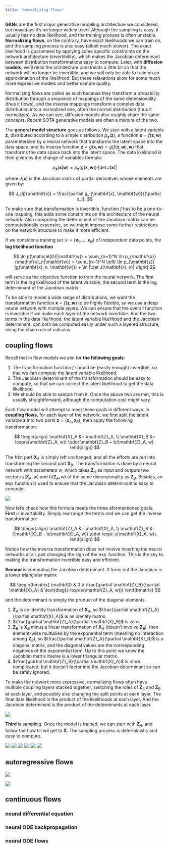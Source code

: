 ```yaml
---
title: "Normalizing Flows"
---
```


**GANs** are the first major generative modeling architecture we considered, but nowadays it's no longer widely used. Although the sampling is easy, it usually has no data likelihood, and the training process is often unstable.  **Normalizing flows**, on the contrary, have exact likelihoods we can train on, and the sampling process is also easy (albeit much slower). The exact likelihood is guaranteed by applying some specific constraints on the network architecture (invertibility), which makes the Jacobian determinant between distribution transformations easy to compute. Later, with **diffusion models**, we'll relax the architecture constraints a little bit so that the network will no longer be invertible, and we will only be able to train on an approximation of the likelihood. But these relaxations allow for some much more expressive models and better sample quality.

Normalizing flows are called as such because they transform a probability distribution through a sequence of mappings of the same dimensionality (thus it flows), and the inverse mappings transform a complex data distribution into a normalized one, often the normal distribution (thus it normalizes). As we can see, diffusion models also roughly share the same concepts. Recent SOTA generative models are often a mixture of the two.

The **general model structure** goes as follows.  We start with a latent variable $\mathbf{z}$, distributed according to a simple distribution $p_{\mathbf{z}}(\mathbf{z})$, a function $\mathbf{x} = f(\mathbf{z}, \mathbf{w})$ parameterized by a neural network that transforms the latent space into the data space, and its inverse function $\mathbf{z} = g(\mathbf{x}, \mathbf{w})= g(f(\mathbf{z}, \mathbf{w}), \mathbf{w})$ that transforms the data space back into the latent space. The data likelihood is then given by the change of variables formula:

$$ 
p_{\mathbf{x}}(\mathbf{x}|\mathbf{w}) = p_{\mathbf{z}}(g(\mathbf{x}, \mathbf{w})) \cdot |\det J(\mathbf{x})| 
$$

where $J(\mathbf{x})$ is the Jacobian matrix of partial derivatives whose elements are given by:

$$
J_{ij}(\mathbf{x}) = \frac{\partial g_i(\mathbf{x}, \mathbf{w})}{\partial x_j}.
$$

To make sure that transformation is invertible, function $f$ has to be a one-to-one mapping, this adds some constraints on the architecture of the neural network. Also computing the determinant of the Jacobian matrix can be computationally expensive, so we might impose some further restrictions on the network structure to make it more efficient.

If we consider a training set $\mathcal{D} = \{\mathbf{x}_1, \ldots, \mathbf{x}_N\}$ of independent data points, the **log likelihood function** 

$$
\ln p(\mathcal{D}|\mathbf{w}) = \sum_{n=1}^N \ln p_{\mathbf{x}}(\mathbf{x}_n|\mathbf{w}) = \sum_{n=1}^N \left[ \ln p_{\mathbf{z}}(g(\mathbf{x}_n, \mathbf{w})) + \ln |\det J(\mathbf{x}_n)| \right]
$$

will serve as the objective function to train the neural network. The first term is the log likelihood of the latent variable, the second term is the log determinant of the Jacobian matrix.

To be able to model a wide range of distributions, we want the transformation function $\mathbf{x} = f(\mathbf{z}, \mathbf{w})$ to be highly flexible, so we use a deep neural network with multiple layers. We can ensure that the overall function is invertible if we make each layer of the network invertible. And the two terms in the data likelihood, the latent variable likelihood and the Jacobian determinant, can both be computed easily under such a layered structure, using the chain rule of calculus.

##  coupling flows

Recall that in flow models we aim for **the following goals**:

1. The transformation function $f$ should be (easily enough) invertible, so that we can compute the latent variable likelihood.
2. The Jacobian determinant of the transformation should be easy to compute, so that we can correct the latent likelihood to get the data likelihood.
3. We should be able to sample from  it. Once the above two are met, this is usually straightforward, although the computation cost might vary.

Each flow model will attempt to meet these goals in different ways. In **coupling flows**, for each layer of the network, we first split the latent variable $\mathbf{z}$ into two parts $\mathbf{z} = (\mathbf{z}_A, \mathbf{z}_B)$, then apply the following transformation:

$$
\begin{align}
\mathbf{X}_A &= \mathbf{Z}_A, \\
\mathbf{X}_B &= \exp(s(\mathbf{Z}_A, w)) \odot \mathbf{Z}_B + b(\mathbf{Z}_A, w). 
\end{align}
$$

The frist part $\mathbf{X}_A$ is simply left unchanged, and all the efforts are put into transforming the second part $\mathbf{X}_B$. The transformation is done by a neural network with parameters $w$, which takes $\mathbf{Z}_A$ as input and outputs two vectors $s(\mathbf{Z}_A, w)$ and $b(\mathbf{Z}_A, w)$ of the same dimensionality as $\mathbf{Z}_B$. Besides, an $\exp$ function is used to ensure that the Jacobian determinant is easy to compute.

![](./img/DLFC/Chapter-18/Figure_1.png)

Now let's check how this formula meets the three aformentioned goals. **First** is invertability. Simply rearrange the terms and we can get the inverse transformation:

$$
\begin{align}
\mathbf{Z}_A &= \mathbf{X}_A, \\
\mathbf{Z}_B &= (\mathbf{X}_B - b(\mathbf{X}_A, w)) \odot \exp(-s(\mathbf{X}_A, w)).
\end{align}
$$

Notice how the inverse transformation does not involve inverting the neural networks at all, just changing the sign of the $\exp$ function. This is the key to making the transformation invertible easy and efficient.

**Second** is computing the Jacobian determinant. It turns out the Jacobian is a lower trianglular matrix 

$$
\begin{bmatrix}
\mathbf{I} & 0 \\
\frac{\partial \mathbf{Z}_B}{\partial \mathbf{X}_A} & \text{diag}(-\exp(s(\mathbf{Z}_A, w)))
\end{bmatrix}
$$

and the determinant is simply the product of the diagonal elements.

1. $\mathbf{Z}_A$ is an identity transformation of $\mathbf{X}_A$, so $\frac{\partial \mathbf{Z}_A}{\partial \mathbf{X}_A}$ is an identity matrix. 
2. $\frac{\partial \mathbf{Z}_A}{\partial \mathbf{X}_B}$ is zero. 
3. $\mathbf{Z}_B$ is $\mathbf{X}_B$ minus a linear transformation of $\mathbf{X}_A$ (doesn't involve $\mathbf{Z}_B$), then element-wise multiplied by the exponential term (meaning no interaction among $\mathbf{Z}_B$), so $\frac{\partial \mathbf{Z}_A}{\partial \mathbf{X}_B}$ is a diagonal matrix, and the diagonal values are the corresponding negatives of the exponential term.  Up to this point we know the Jacobian matrix itselve is a lower triangular matrix.
4. $\frac{\partial \mathbf{Z}_B}{\partial \mathbf{X}_A}$ is more complicated, but it doesn't factor into the Jacobian determinant so can be safely ignored.

To make the network more expressive, normalizing flows often have multiple coupling layers stacked together, switching the roles of $\mathbf{Z}_A$ and $\mathbf{Z}_B$ at each layer, and possibly also changing the split points at each layer.  The final data likelihood is the product of the likelihoods at each layer. And the Jacobian determinant is the product of the determinants at each layer.

![](./img/DLFC/Chapter-18/Figure_2.png)

**Third** is sampling. Once the model is trained, we can start with $\mathbf{Z}_A$, and follow the flow till we get to $\mathbf{X}$. The sampling process is deterministic and easy to compute.

![](./img/DLFC/Chapter-18/Figure_3_a.png) ![](./img/DLFC/Chapter-18/Figure_3_b.png) ![](./img/DLFC/Chapter-18/Figure_3_c.png) ![](./img/DLFC/Chapter-18/Figure_3_d.png) ![](./img/DLFC/Chapter-18/Figure_3_e.png) ![](./img/DLFC/Chapter-18/Figure_3_f.png)

##  autoregressive flows

![](./img/DLFC/Chapter-18/Figure_4_a.png)

![](./img/DLFC/Chapter-18/Figure_4_b.png)

##  continuous flows

###  neural differential equation

###  neural ODE backpropagation

###  neural ODE flows
